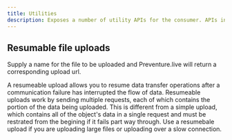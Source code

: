 ```yaml
---
title: Utilities
description: Exposes a number of utility APIs for the consumer. APIs in this category are meant to assist with system processes and streamlining operations.
---
```


## Resumable file uploads

Supply a name for the file to be uploaded and Preventure.live will return a corresponding upload url.

A resumeable upload allows you to resume data transfer operations after a communication failure
has interrupted the flow of data. Resumeable uploads work by sending multiple requests, each of
which contains the portion of the data being uploaded. This is different from a simple upload,
which contains all of the object's data in a single request and must be restrated from the begining
if it fails part way through. Use a resumebale upload if you are uploading large files or uploading
over a slow connection.
